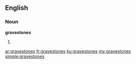 ==English==

===Noun===
'''gravestones'''

# {{plural of|[[gravestone]]}}

[[ar:gravestones]]
[[fr:gravestones]]
[[ku:gravestones]]
[[my:gravestones]]
[[simple:gravestones]]